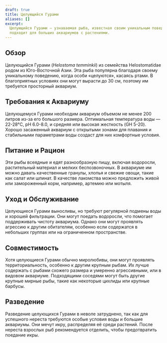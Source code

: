 ```yaml
---
draft: true
title: Целующийся Гурами
aliases: []
excerpt:
  Целующийся Гурами — узнаваемая рыба, известная своим уникальным поведением «поцелуев» и выносливостью, идеально
  подходит для больших аквариумов с растениями.
---
```


## Обзор

Целующийся Гурами (_Helostoma temminkii_) из семейства Helostomatidae родом из Юго-Восточной Азии. Эта рыба популярна
благодаря своему уникальному поведению, когда особи «целуются», касаясь ртами. В благоприятных условиях они могут
вырасти до 30 см, поэтому им требуется просторный аквариум.

## Требования к Аквариуму

Целующемуся Гурами необходим аквариум объемом не менее 200 литров из-за его большого размера. Оптимальная температура
воды — 22-28°C, pH 6.0-8.0, и средняя или высокая жесткость (GH 5-20). Хорошо засаженный аквариум с открытыми зонами для
плавания и стабильными параметрами воды создаст для них комфортные условия.

## Питание и Рацион

Эти рыбы всеядные и едят разнообразную пищу, включая водоросли, растительный материал и мелких беспозвоночных. В
аквариуме им можно давать качественные гранулы, хлопья и свежие овощи, такие как салат или шпинат. В качестве лакомства
можно предложить живой или замороженный корм, например, артемию или мотыля.

## Уход и Обслуживание

Целующиеся Гурами выносливы, но требуют регулярной подмены воды и хорошей фильтрации. Они могут поедать водоросли, что
помогает поддерживать чистоту аквариума. Однако они могут проявлять агрессию к другим обитателям, особенно если
содержатся в небольших группах или на ограниченном пространстве.

## Совместимость

Хотя целующиеся Гурами обычно миролюбивы, они могут проявлять территориальность, особенно к другим крупным рыбам. Их
лучше содержать с рыбами схожего размера и умеренно агрессивными, или в видовом аквариуме. Подходящими соседями могут
быть другие крупные мирные рыбы, такие как некоторые цихлиды или крупные барбусы.

## Разведение

Разведение целующихся Гурами в неволе затруднено, так как для успешного нереста требуются особые условия воды и большие
аквариумы. Они мечут икру, распределяя её среди растений. После нереста взрослых рыб рекомендуется отделить, чтобы
предотвратить поедание икры.

